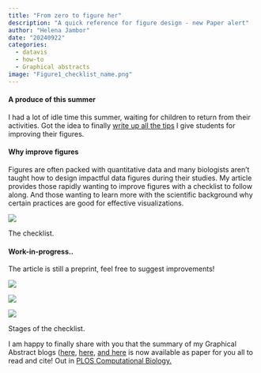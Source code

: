```yaml
---
title: "From zero to figure her"
description: "A quick reference for figure design - new Paper alert"
author: "Helena Jambor"
date: "20240922"
categories:
  - datavis
  - how-to
  - Graphical abstracts
image: "Figure1_checklist_name.png"
---
```

#### A produce of this summer 
I had a lot of idle time this summer, waiting for children to return from their activities. Got the idea to finally [write up all the tips](https://osf.io/preprints/osf/xgbyr) I give students for improving their figures. 

#### Why improve figures
Figures are often packed with quantitative data and many biologists aren’t taught how to design impactful data figures during their studies. My article provides those rapidly wanting to improve figures with a checklist to follow along. And those wanting to learn more with the scientific background why certain practices are good for effective visualizations. 

::: {#fig-overview}
![](Figure1_checklist_name.png)

The checklist.
:::

#### Work-in-progress.. 
The article is still a preprint, feel free to suggest improvements! 

::: {#fig-overview}
![](0.png)

![](2.png)

![](Figure1_checklist_name.png)

Stages of the checklist. 
:::


I am happy to finally share with you that the summary of my Graphical Abstract blogs ([here ](../GraphicalAbstract_1/index.qmd), [here](../GraphicalAbstracts_2/index.qmd), [and here](../GraphicalAbstracts_3/GraphicalAbstracts.qmd) is now available as paper for you all to read and cite! 
Out in <a href= https://dx.plos.org/10.1371/journal.pcbi.1011789>PLOS Computational Biology.</a> 


